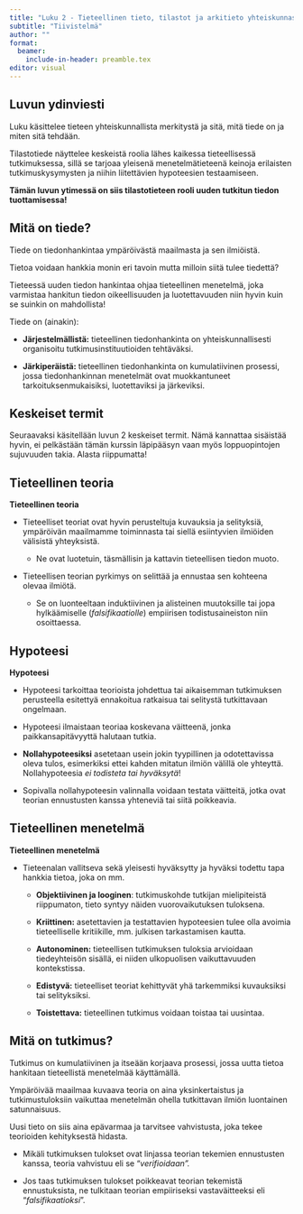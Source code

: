```yaml
---
title: "Luku 2 - Tieteellinen tieto, tilastot ja arkitieto yhteiskunnassa"
subtitle: "Tiivistelmä"
author: ""
format:    
  beamer:     
    include-in-header: preamble.tex 
editor: visual
---
```


## Luvun ydinviesti

Luku käsittelee tieteen yhteiskunnallista merkitystä ja sitä, mitä tiede on ja miten sitä tehdään.

Tilastotiede näyttelee keskeistä roolia lähes kaikessa tieteellisessä tutkimuksessa, sillä se tarjoaa yleisenä menetelmätieteenä keinoja erilaisten tutkimuskysymysten ja niihin liitettävien hypoteesien testaamiseen.

**Tämän luvun ytimessä on siis tilastotieteen rooli uuden tutkitun tiedon tuottamisessa!**

## Mitä on tiede?

Tiede on tiedonhankintaa ympäröivästä maailmasta ja sen ilmiöistä.

Tietoa voidaan hankkia monin eri tavoin mutta milloin siitä tulee tiedettä?

Tieteessä uuden tiedon hankintaa ohjaa tieteellinen menetelmä, joka varmistaa hankitun tiedon oikeellisuuden ja luotettavuuden niin hyvin kuin se suinkin on mahdollista!

Tiede on (ainakin):

-   **Järjestelmällistä:** tieteellinen tiedonhankinta on yhteiskunnallisesti organisoitu tutkimusinstituutioiden tehtäväksi.

-   **Järkiperäistä:** tieteellinen tiedonhankinta on kumulatiivinen prosessi, jossa tiedonhankinnan menetelmät ovat muokkantuneet tarkoituksenmukaisiksi, luotettaviksi ja järkeviksi.

## Keskeiset termit

Seuraavaksi käsitellään luvun 2 keskeiset termit. Nämä kannattaa sisäistää hyvin, ei pelkästään tämän kurssin läpipääsyn vaan myös loppuopintojen sujuvuuden takia. Alasta riippumatta!

## Tieteellinen teoria

::: {.defblock .mikko data-latex="{}"}
**Tieteellinen teoria**

-   Tieteelliset teoriat ovat hyvin perusteltuja kuvauksia ja selityksiä, ympäröivän maailmamme toiminnasta tai siellä esiintyvien ilmiöiden välisistä yhteyksistä.

    -   Ne ovat luotetuin, täsmällisin ja kattavin tieteellisen tiedon muoto.

-   Tieteellisen teorian pyrkimys on selittää ja ennustaa sen kohteena olevaa ilmiötä.

    -   Se on luonteeltaan induktiivinen ja alisteinen muutoksille tai jopa hylkäämiselle (*falsifikaatiolle*) empiirisen todistusaineiston niin osoittaessa.
:::

## Hypoteesi

::: {.defblock .mikko data-latex="{}"}
**Hypoteesi**

-   Hypoteesi tarkoittaa teorioista johdettua tai aikaisemman tutkimuksen perusteella esitettyä ennakoitua ratkaisua tai selitystä tutkittavaan ongelmaan.

-   Hypoteesi ilmaistaan teoriaa koskevana väitteenä, jonka paikkansapitävyyttä halutaan tutkia.

-   **Nollahypoteesiksi** asetetaan usein jokin tyypillinen ja odotettavissa oleva tulos, esimerkiksi ettei kahden mitatun ilmiön välillä ole yhteyttä. Nollahypoteesia *ei todisteta tai hyväksytä*!

-   Sopivalla nollahypoteesin valinnalla voidaan testata väitteitä, jotka ovat teorian ennustusten kanssa yhteneviä tai siitä poikkeavia.
:::

## Tieteellinen menetelmä

::: {.defblock .mikko data-latex="{}"}
**Tieteellinen menetelmä**

-   Tieteenalan vallitseva sekä yleisesti hyväksytty ja hyväksi todettu tapa hankkia tietoa, joka on mm.

    -   **Objektiivinen ja looginen**: tutkimuskohde tutkijan mielipiteistä riippumaton, tieto syntyy näiden vuorovaikutuksen tuloksena.

    -   **Kriittinen:** asetettavien ja testattavien hypoteesien tulee olla avoimia tieteelliselle kritiikille, mm. julkisen tarkastamisen kautta.

    -   **Autonominen:** tieteellisen tutkimuksen tuloksia arvioidaan tiedeyhteisön sisällä, ei niiden ulkopuolisen vaikuttavuuden kontekstissa.

    -   **Edistyvä:** tieteelliset teoriat kehittyvät yhä tarkemmiksi kuvauksiksi tai selityksiksi.

    -   **Toistettava:** tieteellinen tutkimus voidaan toistaa tai uusintaa.
:::

## Mitä on tutkimus?

Tutkimus on kumulatiivinen ja itseään korjaava prosessi, jossa uutta tietoa hankitaan tieteellistä menetelmää käyttämällä.

Ympäröivää maailmaa kuvaava teoria on aina yksinkertaistus ja tutkimustuloksiin vaikuttaa menetelmän ohella tutkittavan ilmiön luontainen satunnaisuus.

Uusi tieto on siis aina epävarmaa ja tarvitsee vahvistusta, joka tekee teorioiden kehityksestä hidasta.

-   Mikäli tutkimuksen tulokset ovat linjassa teorian tekemien ennustusten kanssa, teoria vahvistuu eli se "*verifioidaan".*

-   Jos taas tutkimuksen tulokset poikkeavat teorian tekemistä ennustuksista, ne tulkitaan teorian empiiriseksi vastaväitteeksi eli "*falsifikaatioksi*".
